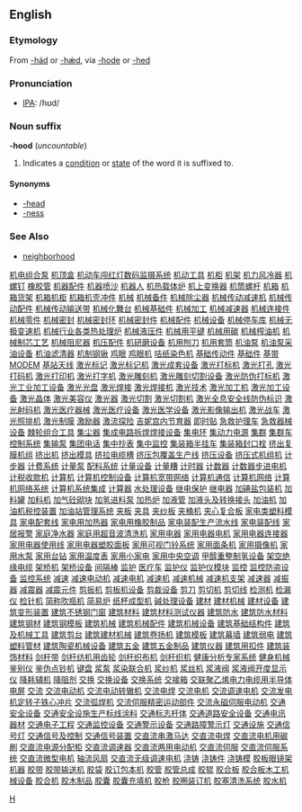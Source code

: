 ==English==
===Etymology===
From {{OE.}} [[-hád]] or [[-hǽd]], via {{ME.}} [[-hode]] or [[-hed]]

===Pronunciation===
* [[Wiktionary:Pronunciation_key|IPA]]: /hʊd/

===Noun suffix===
'''-hood''' (''uncountable'')
# Indicates a [[condition]] or [[state]] of the word it is suffixed to.

====Synonyms====
* [[-head]]
* [[-ness]]

===See Also===
* [[neighborhood]]

[[Category:English suffixes|H]]
[http://www.13288888888.com/jixie012/001.htm 机电组合泵]
[http://www.13288888888.com/jixie012/002.htm 机顶盒]
[http://www.13288888888.com/jixie012/003.htm 机动车闯红灯数码监摄系统]
[http://www.13288888888.com/jixie012/004.htm 机动工具]
[http://www.13288888888.com/jixie012/005.htm 机柜]
[http://www.13288888888.com/jixie012/006.htm 机架]
[http://www.13288888888.com/jixie012/007.htm 机力风冷器]
[http://www.13288888888.com/jixie012/008.htm 机螺钉]
[http://www.13288888888.com/jixie012/009.htm 橡胶管]
[http://www.13288888888.com/jixie012/010.htm 机器配件]
[http://www.13288888888.com/jixie012/011.htm 机器喷沙]
[http://www.13288888888.com/jixie012/012.htm 机器人]
[http://www.13288888888.com/jixie012/013.htm 机热载体炉]
[http://www.13288888888.com/jixie012/014.htm 机上变换器]
[http://www.13288888888.com/jixie012/015.htm 机筒螺杆]
[http://www.13288888888.com/jixie012/016.htm 机箱]
[http://www.13288888888.com/jixie012/017.htm 机箱货架]
[http://www.13288888888.com/jixie012/018.htm 机箱机柜]
[http://www.13288888888.com/jixie012/019.htm 机箱机壳冲件]
[http://www.13288888888.com/jixie012/020.htm 机械]
[http://www.13288888888.com/jixie012/021.htm 机械备件]
[http://www.13288888888.com/jixie012/022.htm 机械除尘器]
[http://www.13288888888.com/jixie012/023.htm 机械传动减速机]
[http://www.13288888888.com/jixie012/024.htm 机械传动配件]
[http://www.13288888888.com/jixie012/025.htm 机械传动输送带]
[http://www.13288888888.com/jixie012/026.htm 机械化舞台]
[http://www.13288888888.com/jixie012/027.htm 机械基础件]
[http://www.13288888888.com/jixie012/028.htm 机械加工]
[http://www.13288888888.com/jixie012/029.htm 机械减速器]
[http://www.13288888888.com/jixie012/030.htm 机械连接件]
[http://www.13288888888.com/jixie012/031.htm 机械零件]
[http://www.13288888888.com/jixie012/032.htm 机械密封]
[http://www.13288888888.com/jixie012/033.htm 机械密封环]
[http://www.13288888888.com/jixie012/034.htm 机械密封件]
[http://www.13288888888.com/jixie012/035.htm 机械配件]
[http://www.13288888888.com/jixie012/036.htm 机械设备]
[http://www.13288888888.com/jixie012/037.htm 机械停车库]
[http://www.13288888888.com/jixie012/038.htm 机械无极变速机]
[http://www.13288888888.com/jixie012/039.htm 机械行业各类热处理炉]
[http://www.13288888888.com/jixie012/040.htm 机械液压件]
[http://www.13288888888.com/jixie012/041.htm 机械用平键]
[http://www.13288888888.com/jixie012/042.htm 机械用碳]
[http://www.13288888888.com/jixie012/043.htm 机械榨油机]
[http://www.13288888888.com/jixie012/044.htm 机械制芯工艺]
[http://www.13288888888.com/jixie012/045.htm 机械阻尼器]
[http://www.13288888888.com/jixie012/046.htm 机压配件]
[http://www.13288888888.com/jixie012/047.htm 机研磨设备]
[http://www.13288888888.com/jixie012/048.htm 机用刨刀]
[http://www.13288888888.com/jixie012/049.htm 机用套筒]
[http://www.13288888888.com/jixie012/050.htm 机油泵]
[http://www.13288888888.com/jixie012/051.htm 机油泵采油设备]
[http://www.13288888888.com/jixie012/052.htm 机油滤清器]
[http://www.13288888888.com/jixie012/053.htm 机制钢锹]
[http://www.13288888888.com/jixie012/054.htm 鸡眼]
[http://www.13288888888.com/jixie012/055.htm 鸡眼机]
[http://www.13288888888.com/jixie012/056.htm 咭纸染色机]
[http://www.13288888888.com/jixie012/057.htm 基础传动件]
[http://www.13288888888.com/jixie012/058.htm 基础件]
[http://www.13288888888.com/jixie012/059.htm 基带MODEM]
[http://www.13288888888.com/jixie012/060.htm 基站天线]
[http://www.13288888888.com/jixie012/061.htm 激光标记]
[http://www.13288888888.com/jixie012/062.htm 激光标记机]
[http://www.13288888888.com/jixie012/063.htm 激光成套设备]
[http://www.13288888888.com/jixie012/064.htm 激光打标机]
[http://www.13288888888.com/jixie012/065.htm 激光打孔]
[http://www.13288888888.com/jixie012/066.htm 激光打码机]
[http://www.13288888888.com/jixie012/067.htm 激光打印机]
[http://www.13288888888.com/jixie012/068.htm 激光打字机]
[http://www.13288888888.com/jixie012/069.htm 激光雕刻机]
[http://www.13288888888.com/jixie012/070.htm 激光雕刻切割设备]
[http://www.13288888888.com/jixie012/071.htm 激光防伪打标机]
[http://www.13288888888.com/jixie012/072.htm 激光工业加工设备]
[http://www.13288888888.com/jixie012/073.htm 激光光盘]
[http://www.13288888888.com/jixie012/074.htm 激光焊接]
[http://www.13288888888.com/jixie012/075.htm 激光焊接机]
[http://www.13288888888.com/jixie012/076.htm 激光技术]
[http://www.13288888888.com/jixie012/077.htm 激光加工机]
[http://www.13288888888.com/jixie012/078.htm 激光加工设备]
[http://www.13288888888.com/jixie012/079.htm 激光晶体]
[http://www.13288888888.com/jixie012/080.htm 激光美容仪]
[http://www.13288888888.com/jixie012/081.htm 激光器]
[http://www.13288888888.com/jixie012/082.htm 激光切割]
[http://www.13288888888.com/jixie012/083.htm 激光切割机]
[http://www.13288888888.com/jixie012/084.htm 激光全息安全线防伪标识]
[http://www.13288888888.com/jixie012/085.htm 激光射码机]
[http://www.13288888888.com/jixie012/086.htm 激光医疗器械]
[http://www.13288888888.com/jixie012/087.htm 激光医疗设备]
[http://www.13288888888.com/jixie012/088.htm 激光医学设备]
[http://www.13288888888.com/jixie012/089.htm 激光影像输出机]
[http://www.13288888888.com/jixie012/090.htm 激光战车]
[http://www.13288888888.com/jixie012/091.htm 激光照排机]
[http://www.13288888888.com/jixie012/092.htm 激光制膜]
[http://www.13288888888.com/jixie012/093.htm 激励器]
[http://www.13288888888.com/jixie012/094.htm 激流探险]
[http://www.13288888888.com/jixie012/095.htm 吉妮宫内节育器]
[http://www.13288888888.com/jixie012/096.htm 即时贴]
[http://www.13288888888.com/jixie012/097.htm 急救护理车]
[http://www.13288888888.com/jixie012/098.htm 急救器械设备]
[http://www.13288888888.com/jixie012/099.htm 棘轮组合工具]
[http://www.13288888888.com/jixie012/100.htm 集尘器]
[http://www.13288888888.com/jixie012/101.htm 集成电路拆焊焊接设备]
[http://www.13288888888.com/jixie012/102.htm 集电环]
[http://www.13288888888.com/jixie012/103.htm 集动力电源]
[http://www.13288888888.com/jixie012/104.htm 集群]
[http://www.13288888888.com/jixie012/105.htm 集群车控制系统]
[http://www.13288888888.com/jixie012/106.htm 集输泵]
[http://www.13288888888.com/jixie012/107.htm 集团电话]
[http://www.13288888888.com/jixie012/108.htm 集中抄表]
[http://www.13288888888.com/jixie012/109.htm 集中监控]
[http://www.13288888888.com/jixie012/110.htm 集装箱半挂车]
[http://www.13288888888.com/jixie012/111.htm 集装箱封口栓]
[http://www.13288888888.com/jixie012/112.htm 挤出复膜机组]
[http://www.13288888888.com/jixie012/113.htm 挤出机]
[http://www.13288888888.com/jixie012/114.htm 挤出模具]
[http://www.13288888888.com/jixie012/115.htm 挤拉电缆槽]
[http://www.13288888888.com/jixie012/116.htm 挤压包覆盖生产线]
[http://www.13288888888.com/jixie012/117.htm 挤压设备]
[http://www.13288888888.com/jixie012/118.htm 挤压式机组机]
[http://www.13288888888.com/jixie012/119.htm 计步器]
[http://www.13288888888.com/jixie012/120.htm 计费系统]
[http://www.13288888888.com/jixie012/121.htm 计量泵]
[http://www.13288888888.com/jixie012/122.htm 配料系统]
[http://www.13288888888.com/jixie012/123.htm 计量设备]
[http://www.13288888888.com/jixie012/124.htm 计量糟]
[http://www.13288888888.com/jixie012/125.htm 计时器]
[http://www.13288888888.com/jixie012/126.htm 计数器]
[http://www.13288888888.com/jixie012/127.htm 计数器步进电机]
[http://www.13288888888.com/jixie012/128.htm 计税收款机]
[http://www.13288888888.com/jixie012/129.htm 计算机]
[http://www.13288888888.com/jixie012/130.htm 计算机控制设备]
[http://www.13288888888.com/jixie012/131.htm 计算机宽带网络]
[http://www.13288888888.com/jixie012/132.htm 计算机通信]
[http://www.13288888888.com/jixie012/133.htm 计算机网络]
[http://www.13288888888.com/jixie012/134.htm 计算机网络系统]
[http://www.13288888888.com/jixie012/135.htm 计算机系统集成]
[http://www.13288888888.com/jixie012/136.htm 计算器]
[http://www.13288888888.com/jixie012/137.htm 水处理设备]
[http://www.13288888888.com/jixie012/138.htm 继电保护]
[http://www.13288888888.com/jixie012/139.htm 继电器]
[http://www.13288888888.com/jixie012/140.htm 加碘盐包装机]
[http://www.13288888888.com/jixie012/141.htm 加料罐]
[http://www.13288888888.com/jixie012/142.htm 加料机]
[http://www.13288888888.com/jixie012/143.htm 加气砼砌块]
[http://www.13288888888.com/jixie012/144.htm 加氢进料泵]
[http://www.13288888888.com/jixie012/145.htm 加热炉]
[http://www.13288888888.com/jixie012/146.htm 加液管]
[http://www.13288888888.com/jixie012/147.htm 加液头及转换接头]
[http://www.13288888888.com/jixie012/148.htm 加油机]
[http://www.13288888888.com/jixie012/149.htm 加油机税控装置]
[http://www.13288888888.com/jixie012/150.htm 加油站管理系统]
[http://www.13288888888.com/jixie012/151.htm 夹板]
[http://www.13288888888.com/jixie012/152.htm 夹具]
[http://www.13288888888.com/jixie012/153.htm 夹纱板]
[http://www.13288888888.com/jixie012/154.htm 夹桶机]
[http://www.13288888888.com/jixie012/155.htm 夹心复合板]
[http://www.13288888888.com/jixie012/156.htm 家电类塑料模具]
[http://www.13288888888.com/jixie012/157.htm 家电配套线]
[http://www.13288888888.com/jixie012/158.htm 家电用加热器]
[http://www.13288888888.com/jixie012/159.htm 家电用橡胶制品]
[http://www.13288888888.com/jixie012/160.htm 家电装配生产流水线]
[http://www.13288888888.com/jixie012/161.htm 家电装配线]
[http://www.13288888888.com/jixie012/162.htm 家居报警]
[http://www.13288888888.com/jixie012/163.htm 家庭净水器]
[http://www.13288888888.com/jixie012/164.htm 家庭用超音波清洗机]
[http://www.13288888888.com/jixie012/165.htm 家用电器]
[http://www.13288888888.com/jixie012/166.htm 家用电器电机]
[http://www.13288888888.com/jixie012/167.htm 家用电器连接器]
[http://www.13288888888.com/jixie012/168.htm 家用电器使用线]
[http://www.13288888888.com/jixie012/169.htm 家用电器塑胶面板]
[http://www.13288888888.com/jixie012/170.htm 家用可视门铃系统]
[http://www.13288888888.com/jixie012/171.htm 家用面条机]
[http://www.13288888888.com/jixie012/172.htm 家用摄像机]
[http://www.13288888888.com/jixie012/173.htm 家用水泵]
[http://www.13288888888.com/jixie012/174.htm 家用台钻]
[http://www.13288888888.com/jixie012/175.htm 家用温度表]
[http://www.13288888888.com/jixie012/176.htm 家用小家电]
[http://www.13288888888.com/jixie012/177.htm 家用中央空调]
[http://www.13288888888.com/jixie012/178.htm 甲醇重整制氢设备]
[http://www.13288888888.com/jixie012/179.htm 架空绝缘电缆]
[http://www.13288888888.com/jixie012/180.htm 架桥机]
[http://www.13288888888.com/jixie012/181.htm 架桥设备]
[http://www.13288888888.com/jixie012/182.htm 间隔棒]
[http://www.13288888888.com/jixie012/183.htm 监护]
[http://www.13288888888.com/jixie012/184.htm 医疗车]
[http://www.13288888888.com/jixie012/185.htm 监护仪]
[http://www.13288888888.com/jixie012/186.htm 监护仪模块]
[http://www.13288888888.com/jixie012/187.htm 监控]
[http://www.13288888888.com/jixie012/188.htm 监控防盗设备]
[http://www.13288888888.com/jixie012/189.htm 监控系统]
[http://www.13288888888.com/jixie012/190.htm 减速]
[http://www.13288888888.com/jixie012/191.htm 减速电动机]
[http://www.13288888888.com/jixie012/192.htm 减速电机]
[http://www.13288888888.com/jixie012/193.htm 减速机]
[http://www.13288888888.com/jixie012/194.htm 减速机械]
[http://www.13288888888.com/jixie012/195.htm 减速机支架]
[http://www.13288888888.com/jixie012/196.htm 减速器]
[http://www.13288888888.com/jixie012/197.htm 减振器]
[http://www.13288888888.com/jixie012/198.htm 减震器]
[http://www.13288888888.com/jixie012/199.htm 减震元件]
[http://www.13288888888.com/jixie012/200.htm 剪扳机]
[http://www.13288888888.com/jixie012/201.htm 剪板机设备]
[http://www.13288888888.com/jixie012/202.htm 剪裁设备]
[http://www.13288888888.com/jixie012/203.htm 剪刀]
[http://www.13288888888.com/jixie012/204.htm 剪切机]
[http://www.13288888888.com/jixie012/205.htm 剪切线]
[http://www.13288888888.com/jixie012/206.htm 检测机]
[http://www.13288888888.com/jixie012/207.htm 检漏仪]
[http://www.13288888888.com/jixie012/208.htm 检针机]
[http://www.13288888888.com/jixie012/209.htm 简称吹瓶机]
[http://www.13288888888.com/jixie012/210.htm 简易炉]
[http://www.13288888888.com/jixie012/211.htm 纸杯成型机]
[http://www.13288888888.com/jixie012/212.htm 碱处理设备]
[http://www.13288888888.com/jixie012/213.htm 建材]
[http://www.13288888888.com/jixie012/214.htm 建材机械]
[http://www.13288888888.com/jixie012/215.htm 建材设备]
[http://www.13288888888.com/jixie012/216.htm 建筑变形装置]
[http://www.13288888888.com/jixie012/217.htm 建筑不锈钢门窗]
[http://www.13288888888.com/jixie012/218.htm 建筑材料]
[http://www.13288888888.com/jixie012/219.htm 建筑材料测试仪器]
[http://www.13288888888.com/jixie012/220.htm 建筑防水]
[http://www.13288888888.com/jixie012/221.htm 建筑防水材料]
[http://www.13288888888.com/jixie012/222.htm 建筑钢材]
[http://www.13288888888.com/jixie012/223.htm 建筑钢模板]
[http://www.13288888888.com/jixie012/224.htm 建筑机械]
[http://www.13288888888.com/jixie012/225.htm 建筑机械配件]
[http://www.13288888888.com/jixie012/226.htm 建筑机械设备]
[http://www.13288888888.com/jixie012/227.htm 建筑基础结构件]
[http://www.13288888888.com/jixie012/228.htm 建筑及机械工具]
[http://www.13288888888.com/jixie012/229.htm 建筑剪台]
[http://www.13288888888.com/jixie012/230.htm 建筑建材机械]
[http://www.13288888888.com/jixie012/231.htm 建筑卷扬机]
[http://www.13288888888.com/jixie012/232.htm 建筑模板]
[http://www.13288888888.com/jixie012/233.htm 建筑幕墙]
[http://www.13288888888.com/jixie012/234.htm 建筑弱电]
[http://www.13288888888.com/jixie012/235.htm 建筑塑料管材]
[http://www.13288888888.com/jixie012/236.htm 建筑陶瓷机械设备]
[http://www.13288888888.com/jixie012/237.htm 建筑五金]
[http://www.13288888888.com/jixie012/238.htm 建筑五金制品]
[http://www.13288888888.com/jixie012/239.htm 建筑仪器]
[http://www.13288888888.com/jixie012/240.htm 建筑用扣件]
[http://www.13288888888.com/jixie012/241.htm 建筑装饰材料]
[http://www.13288888888.com/jixie012/242.htm 剑杆带]
[http://www.13288888888.com/jixie012/243.htm 剑杆纺机用齿轮]
[http://www.13288888888.com/jixie012/244.htm 剑杆织布机]
[http://www.13288888888.com/jixie012/245.htm 剑杆织机]
[http://www.13288888888.com/jixie012/246.htm 健康分析专家系统]
[http://www.13288888888.com/jixie012/247.htm 健身机械]
[http://www.13288888888.com/jixie012/248.htm 鉴别仪]
[http://www.13288888888.com/jixie012/249.htm 鉴伪点钞机]
[http://www.13288888888.com/jixie012/250.htm 键盘]
[http://www.13288888888.com/jixie012/251.htm 浆泵]
[http://www.13288888888.com/jixie012/252.htm 浆染联合机]
[http://www.13288888888.com/jixie012/253.htm 浆纱机]
[http://www.13288888888.com/jixie012/254.htm 浆丝机]
[http://www.13288888888.com/jixie012/255.htm 浆液阀]
[http://www.13288888888.com/jixie012/256.htm 浆液阀开度显示仪]
[http://www.13288888888.com/jixie012/257.htm 降耗辅机]
[http://www.13288888888.com/jixie012/258.htm 降阻剂]
[http://www.13288888888.com/jixie012/259.htm 交换]
[http://www.13288888888.com/jixie012/260.htm 交换设备]
[http://www.13288888888.com/jixie012/261.htm 交换系统]
[http://www.13288888888.com/jixie012/262.htm 交接箱]
[http://www.13288888888.com/jixie012/263.htm 交联聚乙烯电力电缆用半导体电屏]
[http://www.13288888888.com/jixie012/264.htm 交流]
[http://www.13288888888.com/jixie012/265.htm 交流电动机]
[http://www.13288888888.com/jixie012/266.htm 交流电动转辙机]
[http://www.13288888888.com/jixie012/267.htm 交流电焊]
[http://www.13288888888.com/jixie012/268.htm 交流电机]
[http://www.13288888888.com/jixie012/269.htm 交流调速电机]
[http://www.13288888888.com/jixie012/270.htm 交流发电机定转子铁心冲片]
[http://www.13288888888.com/jixie012/271.htm 交流弧焊机]
[http://www.13288888888.com/jixie012/272.htm 交流伺服精密运动部件]
[http://www.13288888888.com/jixie012/273.htm 交流永磁伺服电动机]
[http://www.13288888888.com/jixie012/274.htm 交通安全设备]
[http://www.13288888888.com/jixie012/275.htm 交通安全设施生产标线涂料]
[http://www.13288888888.com/jixie012/276.htm 交通标志杆体]
[http://www.13288888888.com/jixie012/277.htm 交通道路安全设备]
[http://www.13288888888.com/jixie012/278.htm 交通电讯器材]
[http://www.13288888888.com/jixie012/279.htm 交通电子工程]
[http://www.13288888888.com/jixie012/280.htm 交通监控设备]
[http://www.13288888888.com/jixie012/281.htm 交通警示设备]
[http://www.13288888888.com/jixie012/282.htm 交通路障警示灯]
[http://www.13288888888.com/jixie012/283.htm 交通设施]
[http://www.13288888888.com/jixie012/284.htm 交通信号灯]
[http://www.13288888888.com/jixie012/285.htm 交通信号及控制]
[http://www.13288888888.com/jixie012/286.htm 交通信号装置]
[http://www.13288888888.com/jixie012/287.htm 交直流串激马达]
[http://www.13288888888.com/jixie012/288.htm 交直流电焊]
[http://www.13288888888.com/jixie012/289.htm 交直流电机用碳刷]
[http://www.13288888888.com/jixie012/290.htm 交直流电源分配柜]
[http://www.13288888888.com/jixie012/291.htm 交直流调速器]
[http://www.13288888888.com/jixie012/292.htm 交直流两用电动机]
[http://www.13288888888.com/jixie012/293.htm 交直流伺服]
[http://www.13288888888.com/jixie012/294.htm 交直流伺服系统]
[http://www.13288888888.com/jixie012/295.htm 交直流微型电机]
[http://www.13288888888.com/jixie012/296.htm 轴流风扇]
[http://www.13288888888.com/jixie012/297.htm 交直流无级调速电机]
[http://www.13288888888.com/jixie012/298.htm 浇铸]
[http://www.13288888888.com/jixie012/299.htm 浇铸件]
[http://www.13288888888.com/jixie012/300.htm 浇铸模]
[http://www.13288888888.com/jixie012/301.htm 胶板眼镜架机器]
[http://www.13288888888.com/jixie012/302.htm 胶带]
[http://www.13288888888.com/jixie012/303.htm 胶带输送机]
[http://www.13288888888.com/jixie012/304.htm 胶袋]
[http://www.13288888888.com/jixie012/305.htm 胶订包本机]
[http://www.13288888888.com/jixie012/306.htm 胶管]
[http://www.13288888888.com/jixie012/307.htm 胶管总成]
[http://www.13288888888.com/jixie012/308.htm 胶辊]
[http://www.13288888888.com/jixie012/309.htm 胶合板]
[http://www.13288888888.com/jixie012/310.htm 胶合板木工机械设备]
[http://www.13288888888.com/jixie012/311.htm 胶合机]
[http://www.13288888888.com/jixie012/312.htm 胶木制品]
[http://www.13288888888.com/jixie012/313.htm 胶囊]
[http://www.13288888888.com/jixie012/314.htm 胶囊充填机]
[http://www.13288888888.com/jixie012/315.htm 胶枪]
[http://www.13288888888.com/jixie012/316.htm 胶圈装订机]
[http://www.13288888888.com/jixie012/317.htm 胶塞清洗系统]
[http://www.13288888888.com/jixie012/318.htm 胶水机]